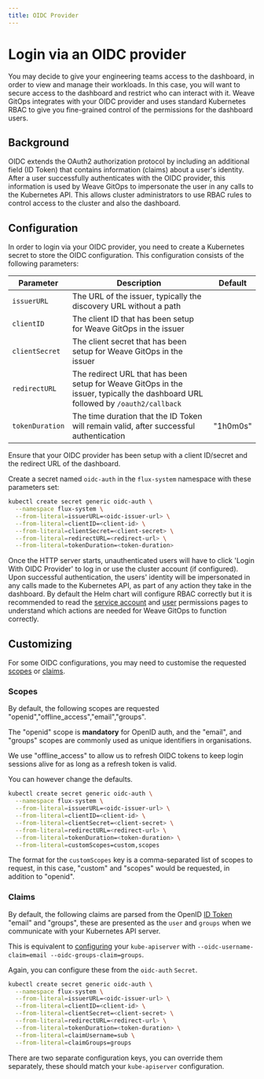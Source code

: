 ```yaml
---
title: OIDC Provider
---
```


# Login via an OIDC provider

You may decide to give your engineering teams access to the dashboard, in order to view and manage their workloads. In this case, you will want to secure access to the dashboard and restrict who can interact with it. Weave GitOps integrates with your OIDC provider and uses standard Kubernetes RBAC to give you fine-grained control of the permissions for the dashboard users.

## Background

OIDC extends the OAuth2 authorization protocol by including an additional field (ID Token) that contains information (claims) about a user's identity. After a user successfully authenticates with the OIDC provider, this information is used by Weave GitOps to impersonate the user in any calls to the Kubernetes API. This allows cluster administrators to use RBAC rules to control access to the cluster and also the dashboard.

## Configuration

In order to login via your OIDC provider, you need to create a Kubernetes secret to store the OIDC configuration. This configuration consists of the following parameters:

| Parameter         |  Description                                                                                                                      | Default   |
| ------------------|  -------------------------------------------------------------------------------------------------------------------------------- | --------- |
| `issuerURL`       |  The URL of the issuer, typically the discovery URL without a path                                                                |           |
| `clientID`        |  The client ID that has been setup for Weave GitOps in the issuer                                                                 |           |
| `clientSecret`    |  The client secret that has been setup for Weave GitOps in the issuer                                                             |           |
| `redirectURL`     |  The redirect URL that has been setup for Weave GitOps in the issuer, typically the dashboard URL followed by `/oauth2/callback ` |           |
| `tokenDuration`   |  The time duration that the ID Token will remain valid, after successful authentication                                           | "1h0m0s"  |

Ensure that your OIDC provider has been setup with a client ID/secret and the redirect URL of the dashboard.

Create a secret named `oidc-auth` in the `flux-system` namespace with these parameters set:

```sh
kubectl create secret generic oidc-auth \
  --namespace flux-system \
  --from-literal=issuerURL=<oidc-issuer-url> \
  --from-literal=clientID=<client-id> \
  --from-literal=clientSecret=<client-secret> \
  --from-literal=redirectURL=<redirect-url> \
  --from-literal=tokenDuration=<token-duration>
```

Once the HTTP server starts, unauthenticated users will have to click 'Login With OIDC Provider' to log in or use the cluster account (if configured). Upon successful authentication, the users' identity will be impersonated in any calls made to the Kubernetes API, as part of any action they take in the dashboard. By default the Helm chart will configure RBAC correctly but it is recommended to read the [service account](service-account-permissions.mdx) and [user](user-permissions.mdx) permissions pages to understand which actions are needed for Weave GitOps to function correctly.

## Customizing

For some OIDC configurations, you may need to customise the requested [scopes](https://openid.net/specs/openid-connect-core-1_0.html#ScopeClaims) or [claims](https://openid.net/specs/openid-connect-core-1_0.html#Claims).

### Scopes

By default, the following scopes are requested "openid","offline_access","email","groups".

The "openid" scope is **mandatory** for OpenID auth, and the "email", and "groups" scopes are commonly used as unique identifiers in organisations.

We use "offline_access" to allow us to refresh OIDC tokens to keep login sessions alive for as long as a refresh token is valid.

You can however change the defaults.
```sh
kubectl create secret generic oidc-auth \
  --namespace flux-system \
  --from-literal=issuerURL=<oidc-issuer-url> \
  --from-literal=clientID=<client-id> \
  --from-literal=clientSecret=<client-secret> \
  --from-literal=redirectURL=<redirect-url> \
  --from-literal=tokenDuration=<token-duration> \
  --from-literal=customScopes=custom,scopes
```
The format for the `customScopes` key is a comma-separated list of scopes to request, in this case, "custom" and "scopes" would be requested, in addition to "openid".

### Claims

By default, the following claims are parsed from the OpenID [ID Token](https://openid.net/specs/openid-connect-core-1_0.html#CodeIDToken) "email" and "groups", these are presented as the `user` and `groups` when we communicate with your Kubernetes API server.

This is equivalent to [configuring](https://kubernetes.io/docs/reference/access-authn-authz/authentication/#configuring-the-api-server) your `kube-apiserver` with `--oidc-username-claim=email --oidc-groups-claim=groups`.

Again, you can configure these from the `oidc-auth` `Secret`.

```sh
kubectl create secret generic oidc-auth \
  --namespace flux-system \
  --from-literal=issuerURL=<oidc-issuer-url> \
  --from-literal=clientID=<client-id> \
  --from-literal=clientSecret=<client-secret> \
  --from-literal=redirectURL=<redirect-url> \
  --from-literal=tokenDuration=<token-duration> \
  --from-literal=claimUsername=sub \
  --from-literal=claimGroups=groups
```
There are two separate configuration keys, you can override them separately, these should match your `kube-apiserver` configuration.
